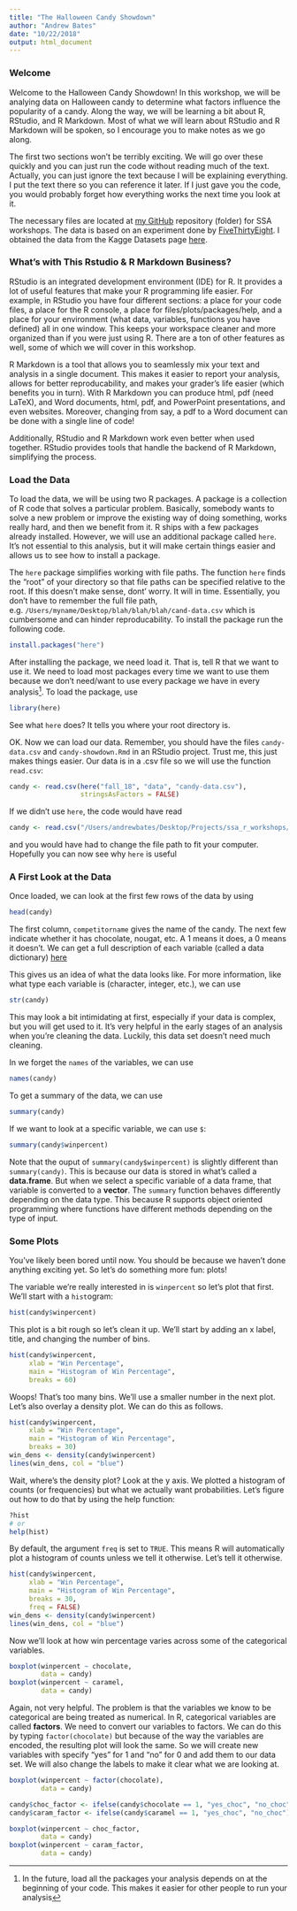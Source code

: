 ```yaml
---
title: "The Halloween Candy Showdown"
author: "Andrew Bates"
date: "10/22/2018"
output: html_document
---
```


<!-- NOTE: before you read on, click the Knit button at the top of this panel, or use the keyboard shortcut Crtr/Command + Shift + K -->

### Welcome

Welcome to the Halloween Candy Showdown! In this workshop, we will be analying data on Halloween candy to determine what factors influence the popularity of a candy. Along the way, we will be learning a bit about R, RStudio, and R Markdown. Most of what we will learn about RStudio and R Markdown will be spoken, so I encourage you to make notes as we go along. 

The first two sections won't be terribly exciting. We will go over these quickly and you can just run the code without reading much of the text. Actually, you can just ignore the text because I will be explaining everything. I put the text there so you can reference it later. If I just gave you the code, you would probably forget how everything works the next time you look at it.

The necessary files are located at [my GitHub](https://github.com/asbates/ssa_r_workshops) repository (folder) for SSA workshops. The data is based on an experiment done by [FiveThirtyEight](https://fivethirtyeight.com/features/the-ultimate-halloween-candy-power-ranking/). I obtained the data from the Kagge Datasets page [here](https://www.kaggle.com/fivethirtyeight/the-ultimate-halloween-candy-power-ranking/home).



### What's with This Rstudio & R Markdown Business?

RStudio is an integrated development environment (IDE) for R. It provides a lot of useful features that make your R programming life easier. For example, in  RStudio you have four different sections: a place for your code files, a place for the R console, a place for files/plots/packages/help, and a place for your environment (what data, variables, functions you have defined) all in one window. This keeps your workspace cleaner and more organized than if you were just using R. There are a ton of other features as well, some of which we will cover in this workshop.

R Markdown is a tool that allows you to seamlessly mix your text and analysis in a single document. This makes it easier to report your analysis, allows for better reproducability, and makes your grader's life easier (which benefits you in turn). With R Markdown you can produce html, pdf (need LaTeX), and Word documents, html, pdf, and PowerPoint presentations, and even websites. Moreover, changing from say, a pdf to a Word document can be done with a single line of code!

Additionally, RStudio and R Markdown work even better when used together. RStudio provides tools that handle the backend of R Markdown, simplifying the process.


### Load the Data

To load the data, we will be using two R packages. A package is a collection of R code that solves a particular problem. Basically, somebody wants to solve a new problem or improve the existing way of doing something, works really hard, and then we benefit from it. R ships with a few packages already installed. However, we will use an additional package called `here`. It's not essential to this analysis, but it will make certain things easier and allows us to see how to install a package.

The `here` package simplifies working with file paths. The function `here` finds the "root" of your directory so that file paths can be specified relative to the root. If this doesn't make sense, dont' worry. It will in time. Essentially, you don't have to remember the full file path, e.g. `/Users/myname/Desktop/blah/blah/blah/cand-data.csv` which is cumbersome and can hinder reproducability.  To install the package run the following code.

<!-- NOTE: you can click the green arrow on the right to run the code or type it into the R console. Either way, just run it once and leave the eval = FALSE alone -->

```r
install.packages("here")
```

After installing the package, we need load it. That is, tell R that we want to use it. We need to load most packages every time we want to use them because we don't need/want to use every package we have in every analysis[^1]. To load the package, use

```r
library(here)
```

See what `here` does? It tells you where your root directory is.

OK. Now we can load our data. Remember, you should have the files `candy-data.csv` and `candy-showdown.Rmd` in an RStudio project. Trust me, this just makes things easier. Our data is in a .csv file so we will use the function `read.csv`:


<!-- Note: you may not need "fall_18". It depends on how you have your project folders names.  -->
```r
candy <- read.csv(here("fall_18", "data", "candy-data.csv"),
                  stringsAsFactors = FALSE)
```

If we didn't use `here`, the code would have read

```r
candy <- read.csv("/Users/andrewbates/Desktop/Projects/ssa_r_workshops/fall_18/data/candy-data.csv", stringsAsFactors = FALSE)
```

and you would have had to change the file path to fit your computer. Hopefully you can now see why `here` is useful


### A First Look at the Data

Once loaded, we can look at the first few rows of the data by using

```r
head(candy)
```

The first column, `competitorname` gives the name of the candy. The next few indicate whether it has chocolate, nougat, etc. A 1 means it does, a 0 means it doesn't. We can get a full description of each variable (called a data dictionary) [here](https://www.kaggle.com/fivethirtyeight/the-ultimate-halloween-candy-power-ranking/home)

This gives us an idea of what the data looks like. For more information, like what type each variable is (character, integer, etc.), we can use

```r
str(candy)
```

This may look a bit intimidating at first, especially if your data is complex, but you will get used to it. It's very helpful in the early stages of an analysis when you're cleaning the data. Luckily, this data set doesn't need much cleaning.

In we forget the `names` of the variables, we can use

```r
names(candy)
```


To get a summary of the data, we can use

```r
summary(candy)
```

If we want to look at a specific variable, we can use `$`:

```r
summary(candy$winpercent)
```

Note that the ouput of `summary(candy$winpercent)` is slightly different than `summary(candy)`. This is because our data is stored in what's called a **data.frame**. But when we select a specific variable of a data frame, that variable is converted to a **vector**. The `summary` function behaves differently depending on the data type. This because R supports object oriented programming where functions have different methods depending on the type of input.


### Some Plots

You've likely been bored until now. You should be because we haven't done anything exciting yet. So let's do something more fun: plots!

The variable we're really interested in is `winpercent` so let's plot that first. We'll start with a `hist`ogram:

```r
hist(candy$winpercent)
```

This plot is a bit rough so let's clean it up. We'll start by adding an x label, title, and changing the number of bins.

```r
hist(candy$winpercent,
     xlab = "Win Percentage",
     main = "Histogram of Win Percentage",
     breaks = 60)
```

Woops! That's too many bins. We'll use a smaller number in the next plot. Let's also overlay a density plot. We can do this as follows.

```r
hist(candy$winpercent,
     xlab = "Win Percentage",
     main = "Histogram of Win Percentage",
     breaks = 30)
win_dens <- density(candy$winpercent)
lines(win_dens, col = "blue")
```

Wait, where's the density plot? Look at the y axis. We plotted a histogram of counts (or frequencies) but what we actually want probabilities. Let's figure out how to do that by using the help function:

```r
?hist
# or
help(hist)
```

By default, the argument `freq` is set to `TRUE`. This means R will automatically plot a histogram of counts unless we tell it otherwise. Let's tell it otherwise.

```r
hist(candy$winpercent,
     xlab = "Win Percentage",
     main = "Histogram of Win Percentage",
     breaks = 30,
     freq = FALSE)
win_dens <- density(candy$winpercent)
lines(win_dens, col = "blue")
```


Now we'll look at how win percentage varies across some of the categorical variables.

```r
boxplot(winpercent ~ chocolate,
        data = candy)
boxplot(winpercent ~ caramel,
        data = candy)
```

Again, not very helpful. The problem is that the variables we know to be categorical are being treated as numerical. In R, categorical variables are called **factors**. We need to convert our variables to factors. We can do this by typing `factor(chocolate)` but because of the way the variables are encoded, the resulting plot will look the same. So we will create new variables with specify "yes" for 1 and "no" for 0 and add them to our data set. We will also change the labels to make it clear what we are looking at.


<!-- NOTE: this is so you can see what I mean by factor(chocolate) -->
<!-- KNITR NOTE: change eval to TRUE, then echo = TRUE, then both and see what happens -->
```r
boxplot(winpercent ~ factor(chocolate),
        data = candy)
```


```r
candy$choc_factor <- ifelse(candy$chocolate == 1, "yes_choc", "no_choc")
candy$caram_factor <- ifelse(candy$caramel == 1, "yes_choc", "no_choc")

boxplot(winpercent ~ choc_factor,
        data = candy)
boxplot(winpercent ~ caram_factor,
        data = candy)
```







[^1]: In the future, load all the packages your analysis depends on at the beginning of your code. This makes it easier for other people to run your analysis